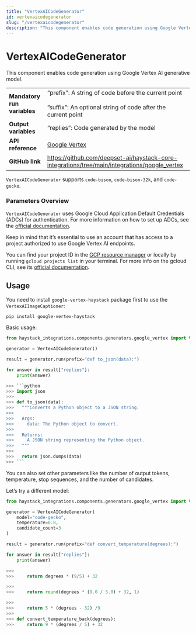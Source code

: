 ```yaml
---
title: "VertexAICodeGenerator"
id: vertexaicodegenerator
slug: "/vertexaicodegenerator"
description: "This component enables code generation using Google Vertex AI generative model."
---
```


# VertexAICodeGenerator

This component enables code generation using Google Vertex AI generative model.

|  |  |
| --- | --- |
| **Mandatory run variables** | “prefix”: A string of code before the current point  <br /> <br />”suffix”: An optional string of code after the current point |
| **Output variables** | “replies”: Code generated by the model |
| **API reference** | [Google Vertex](/reference/integrations-google-vertex) |
| **GitHub link** | https://github.com/deepset-ai/haystack-core-integrations/tree/main/integrations/google_vertex |

`VertexAICodeGenerator` supports `code-bison`, `code-bison-32k`, and `code-gecko`. 

### Parameters Overview

`VertexAICodeGenerator` uses Google Cloud Application Default Credentials (ADCs) for authentication. For more information on how to set up ADCs, see the [official documentation](https://cloud.google.com/docs/authentication/provide-credentials-adc).

Keep in mind that it’s essential to use an account that has access to a project authorized to use Google Vertex AI endpoints.

You can find your project ID in the [GCP resource manager](https://console.cloud.google.com/cloud-resource-manager) or locally by running `gcloud projects list` in your terminal. For more info on the gcloud CLI, see its [official documentation](https://cloud.google.com/cli).

## Usage

You need to install `google-vertex-haystack` package first to use the  `VertexAIImageCaptioner`:

```shell
pip install google-vertex-haystack
```

Basic usage:

````python
from haystack_integrations.components.generators.google_vertex import VertexAICodeGenerator

generator = VertexAICodeGenerator()

result = generator.run(prefix="def to_json(data):")

for answer in result["replies"]:
    print(answer)

>>> ```python
>>> import json
>>> 
>>> def to_json(data):
>>>   """Converts a Python object to a JSON string.
>>> 
>>>   Args:
>>>     data: The Python object to convert.
>>> 
>>>   Returns:
>>>     A JSON string representing the Python object.
>>>   """
>>> 
>>>   return json.dumps(data)
>>> ```
````

You can also set other parameters like the number of output tokens, temperature, stop sequences, and the number of candidates.

Let’s try a different model:

```python
from haystack_integrations.components.generators.google_vertex import VertexAICodeGenerator

generator = VertexAICodeGenerator(
	model="code-gecko",
	temperature=0.8,
	candidate_count=3
)

result = generator.run(prefix="def convert_temperature(degrees):")

for answer in result["replies"]:
    print(answer)

>>>
>>>     return degrees * (9/5) + 32

>>>
>>>     return round(degrees * (9.0 / 5.0) + 32, 1)

>>>
>>>     return 5 * (degrees - 32) /9
>>>
>>> def convert_temperature_back(degrees):
>>>     return 9 * (degrees / 5) + 32
```